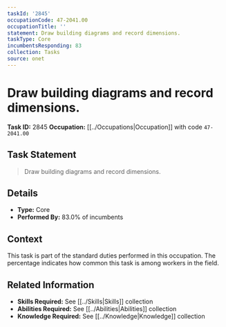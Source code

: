 ```yaml
---
taskId: '2845'
occupationCode: 47-2041.00
occupationTitle: ''
statement: Draw building diagrams and record dimensions.
taskType: Core
incumbentsResponding: 83
collection: Tasks
source: onet
---
```

# Draw building diagrams and record dimensions.

**Task ID:** 2845
**Occupation:** [[../Occupations|Occupation]] with code `47-2041.00`

## Task Statement

> Draw building diagrams and record dimensions.

## Details

- **Type:** Core
- **Performed By:** 83.0% of incumbents

## Context

This task is part of the standard duties performed in this occupation. The percentage indicates how common this task is among workers in the field.

## Related Information

- **Skills Required:** See [[../Skills|Skills]] collection
- **Abilities Required:** See [[../Abilities|Abilities]] collection
- **Knowledge Required:** See [[../Knowledge|Knowledge]] collection
